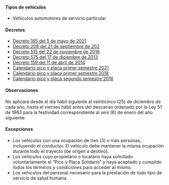 #### Tipos de vehículos

- Vehículos automotores de servicio particular

#### Decretos

- [Decreto 165 del 5 de mayo de 2021](/bogota/decreto-165-del-5-de-mayo-de-2021.pdf)
- [Decreto 208 del 21 de septiembre de 202](https://bogota.gov.co/sites/default/files/inline-files/decreto-208-de-2020-pico-y-placa-en-bogota.pdf)
- [Decreto 515 del 22 de noviembre de 2016](http://www.alcaldiabogota.gov.co/sisjur/normas/Norma1.jsp?i=55963)
- [Decreto 575 del 17 de diciembre de 2013](http://www.alcaldiabogota.gov.co/sisjur/normas/Norma1.jsp?i=67497)
- [Decreto 159 del 11 de abril de 2014](http://www.alcaldiabogota.gov.co/sisjur/normas/Norma1.jsp?i=57155)
- [Calendario pico y placa primer semestre 2021](/bogota/calendario-pico-y-placa-primer-semestre-2021.pdf)
- [Calendario pico y placa primer semestre 2018](/bogota/calendario-pico-y-placa-primer-semestre-2018.pdf)
- [Calendario pico y placa segundo semestre 2018](/bogota/calendario-pico-y-placa-segundo-semestre-2018.pdf)

#### Observaciones

No aplicará desde el día hábil siguiente al veinticinco (25) de diciembre de cada año, hasta el viernes hábil antes del descanso ordenado por la Ley 51 de 1983 para la festividad correspondiente al seis (6) de enero del año siguiente:

#### Excepciones

- Los vehículos con una ocupación de tres (3) o más personas, incluyendo el conductor. El vehículo debe mantener la misma ocupación durante todo el trayecto (de origen a destino).
- Los vehículos cuyo propietario o locatario haya solicitado voluntariamente el “Pico y Placa Solidario” y haya aceptado y cumplido todos los términos y condiciones para acceder al mismo.
- Los vehículos del personal necesario para la prestación de todo tipo de servicio de salud humana.
